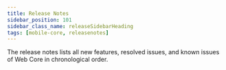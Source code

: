 ```yaml
---
title: Release Notes
sidebar_position: 101
sidebar_class_name: releaseSidebarHeading
tags: [mobile-core, releasenotes]
---
```



The release notes lists all new features, resolved issues, and known issues of Web Core in chronological order.

<ReleaseNotesGenerator noteKey="iOS-core" />
